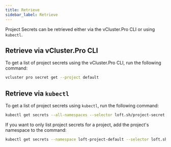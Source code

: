 ```yaml
---
title: Retrieve
sidebar_label: Retrieve
---
```


Project Secrets can be retrieved either via the vCluster.Pro CLI or using `kubectl`.

## Retrieve via vCluster.Pro CLI

To get a list of project secrets using the vCluster.Pro CLI, run the following command:

```sh
vcluster pro secret get --project default
```

## Retrieve via `kubectl`

To get a list of project secrets using `kubectl`, run the following command:

```sh
kubectl get secrets --all-namespaces --selector loft.sh/project-secret
```

If you want to only list project secrets for a project, add the project's namespace to the command:

```sh
kubectl get secrets --namespace loft-project-default --selector loft.sh/project-secret
```
